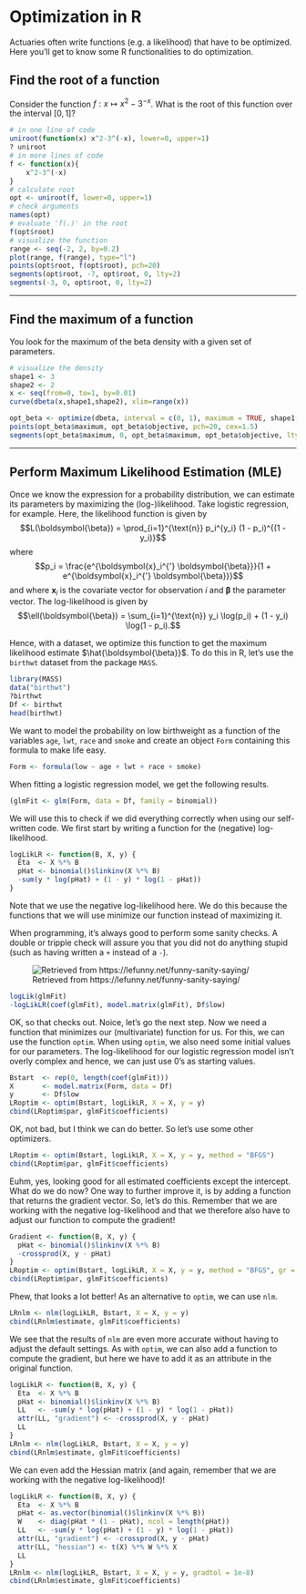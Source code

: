# Optimization in R {#optimization}

Actuaries often write functions (e.g. a likelihood) that have to be optimized. Here you'll get to know some R functionalities to do optimization.

## Find the root of a function

Consider the function $f: x \mapsto x^2-3^{-x}$. What is the root of this function over the interval $[0,1]$?

```r
# in one line of code
uniroot(function(x) x^2-3^(-x), lower=0, upper=1)
? uniroot
# in more lines of code
f <- function(x){
	x^2-3^(-x)
}
# calculate root
opt <- uniroot(f, lower=0, upper=1)
# check arguments
names(opt)
# evaluate 'f(.)' in the root
f(opt$root)
# visualize the function
range <- seq(-2, 2, by=0.2)
plot(range, f(range), type="l")
points(opt$root, f(opt$root), pch=20)
segments(opt$root, -7, opt$root, 0, lty=2)
segments(-3, 0, opt$root, 0, lty=2)
```

---

## Find the maximum of a function

You look for the maximum of the beta density with a given set of parameters.
```r
# visualize the density
shape1 <- 3
shape2 <- 2
x <- seq(from=0, to=1, by=0.01)
curve(dbeta(x,shape1,shape2), xlim=range(x))

opt_beta <- optimize(dbeta, interval = c(0, 1), maximum = TRUE, shape1, shape2)
points(opt_beta$maximum, opt_beta$objective, pch=20, cex=1.5)
segments(opt_beta$maximum, 0, opt_beta$maximum, opt_beta$objective, lty=2)
```

---

## Perform Maximum Likelihood Estimation (MLE)
Once we know the expression for a probability distribution, we can estimate its parameters by maximizing the (log-)likelihood. Take logistic regression, for example. Here, the likelihood function is given by
$$L(\boldsymbol{\beta}) = \prod_{i=1}^{\text{n}} p_i^{y_i} (1 - p_i)^{(1 - y_i)}$$
where 
$$p_i = \frac{e^{\boldsymbol{x}_i^{'} \boldsymbol{\beta}}}{1 + e^{\boldsymbol{x}_i^{'} \boldsymbol{\beta}}}$$ 
and where $\boldsymbol{x}_i$ is the covariate vector for observation $i$ and $\boldsymbol{\beta}$ the parameter vector. The log-likelihood is given by
$$\ell(\boldsymbol{\beta}) = \sum_{i=1}^{\text{n}} y_i \log(p_i) +  (1 - y_i) \log(1 - p_i).$$

Hence, with a dataset, we optimize this function to get the maximum likelihood estimate $\hat{\boldsymbol{\beta}}$. To do this in R, let's use the `birthwt` dataset from the package `MASS`.

```r
library(MASS)
data("birthwt")
?birthwt
Df <- birthwt
head(birthwt)
```

We want to model the probability on low birthweight as a function of the variables `age`, `lwt`, `race` and `smoke` and create an object `Form` containing this formula to make life easy.
```r
Form <- formula(low ~ age + lwt + race + smoke)
```

When fitting a logistic regression model, we get the following results.
```r
(glmFit <- glm(Form, data = Df, family = binomial))
```
We will use this to check if we did everything correctly when using our self-written code. We first start by writing a function for the (negative) log-likelihood.
```r
logLikLR <- function(B, X, y) {
  Eta  <- X %*% B
  pHat <- binomial()$linkinv(X %*% B)
  -sum(y * log(pHat) + (1 - y) * log(1 - pHat))
}
```

Note that we use the negative log-likelihood here. We do this because the functions that we will use minimize our function instead of maximizing it.

When programming, it's always good to perform some sanity checks. A double or tripple check will assure you that you did not do anything stupid (such as having written a `+` instead of a `-`).

![Retrieved from https://lefunny.net/funny-sanity-saying/](images/SanityCheck.jpg)


```r
logLik(glmFit)
-logLikLR(coef(glmFit), model.matrix(glmFit), Df$low)
```
OK, so that checks out. Noice, let's go the next step. Now we need a function that minimizes our (multivariate) function for us. For this, we can use the function `optim`. When using `optim`, we also need some initial values for our parameters. The log-likelihood for our logistic regression model isn't overly complex and hence, we can just use 0's as starting values.

```r
Bstart  <- rep(0, length(coef(glmFit)))
X       <- model.matrix(Form, data = Df)
y       <- Df$low
LRoptim <- optim(Bstart, logLikLR, X = X, y = y)
cbind(LRoptim$par, glmFit$coefficients)
```
OK, not bad, but I think we can do better. So let's use some other optimizers.
```r
LRoptim <- optim(Bstart, logLikLR, X = X, y = y, method = "BFGS")
cbind(LRoptim$par, glmFit$coefficients)
```
Euhm, yes, looking good for all estimated coefficients except the intercept. What do we do now? One way to further improve it, is by adding a function that returns the gradient vector. So, let's do this. Remember that we are working with the negative log-likelihood and that we therefore also have to adjust our function to compute the gradient!

```r
Gradient <- function(B, X, y) {
  pHat <- binomial()$linkinv(X %*% B)
  -crossprod(X, y - pHat)
}
LRoptim <- optim(Bstart, logLikLR, X = X, y = y, method = "BFGS", gr = Gradient)
cbind(LRoptim$par, glmFit$coefficients)
```
Phew, that looks a lot better! As an alternative to `optim`, we can use `nlm`.
```r
LRnlm <- nlm(logLikLR, Bstart, X = X, y = y)
cbind(LRnlm$estimate, glmFit$coefficients)
```
We see that the results of `nlm` are even more accurate without having to adjust the default settings. As with `optim`, we can also add a function to compute the gradient, but here we have to add it as an attribute in the original function.
```r
logLikLR <- function(B, X, y) {
  Eta  <- X %*% B
  pHat <- binomial()$linkinv(X %*% B)
  LL   <- -sum(y * log(pHat) + (1 - y) * log(1 - pHat))
  attr(LL, "gradient") <- -crossprod(X, y - pHat)
  LL
}
LRnlm <- nlm(logLikLR, Bstart, X = X, y = y)
cbind(LRnlm$estimate, glmFit$coefficients)
```
We can even add the Hessian matrix (and again, remember that we are working with the negative log-likelihood)!
```r
logLikLR <- function(B, X, y) {
  Eta  <- X %*% B
  pHat <- as.vector(binomial()$linkinv(X %*% B))
  W    <- diag(pHat * (1 - pHat), ncol = length(pHat))
  LL   <- -sum(y * log(pHat) + (1 - y) * log(1 - pHat))
  attr(LL, "gradient") <- -crossprod(X, y - pHat)
  attr(LL, "hessian") <- t(X) %*% W %*% X
  LL
}
LRnlm <- nlm(logLikLR, Bstart, X = X, y = y, gradtol = 1e-8)
cbind(LRnlm$estimate, glmFit$coefficients)
```

